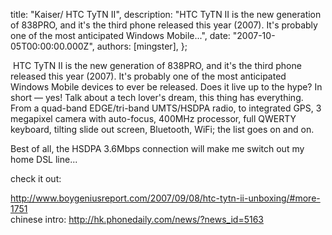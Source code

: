 
  title: "Kaiser/ HTC TyTN II",
  description: "HTC TyTN II is the new generation of 838PRO, and it's the third phone released this year (2007). It's probably one of the most anticipated Windows Mobile...",
  date: "2007-10-05T00:00:00.000Z",
  authors: [mingster],
};

<p><a href="http://2.bp.blogspot.com/_i0VzdspWXjI/RwU66jnkxGI/AAAAAAAAAKQ/xA_YJ6-dw8o/s1600/product_TyTN_II.jpg"><img id="BLOGGER_PHOTO_ID_5117561329244488802" alt="" src="/img/product_TyTN_II.jpg" border="0" /></a> HTC TyTN II is the new generation of 838PRO, and it's the third phone released this year (2007). It's probably one of the most anticipated Windows Mobile devices to ever be released. Does it live up to the hype? In short — yes! Talk about a tech lover's dream, this thing has everything. From a quad-band EDGE/tri-band UMTS/HSDPA radio, to integrated GPS, 3 megapixel camera with auto-focus, 400MHz processor, full QWERTY keyboard, tilting slide out screen, Bluetooth, WiFi; the list goes on and on.</p>
<p>Best of all, the HSDPA 3.6Mbps connection will make me switch out my home DSL line...</p>
<p>check it out:
<div>
<div><a href="http://www.boygeniusreport.com/2007/09/08/htc-tytn-ii-unboxing/#more-1751">http://www.boygeniusreport.com/2007/09/08/htc-tytn-ii-unboxing/#more-1751</a></div>
<div></div>
<div>chinese intro: <a href="http://hk.phonedaily.com/news/?news_id=5163">http://hk.phonedaily.com/news/?news_id=5163</a></div>
</div>
